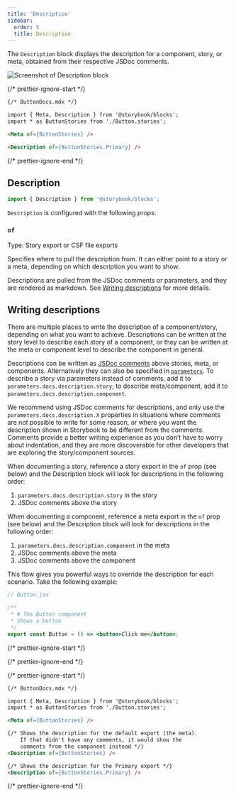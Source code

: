 ```yaml
---
title: 'Description'
sidebar:
  order: 5
  title: Description
---
```


<YouTubeCallout id="uAA1JvLcl-w" title="Avoid Documentation Nightmares with Storybook's Description Doc Block" params="start=84" />

The `Description` block displays the description for a component, story, or meta, obtained from their respective JSDoc comments.

![Screenshot of Description block](./doc-block-title-subtitle-description.png)

{/* prettier-ignore-start */}

```md
{/* ButtonDocs.mdx */}

import { Meta, Description } from '@storybook/blocks';
import * as ButtonStories from './Button.stories';

<Meta of={ButtonStories} />

<Description of={ButtonStories.Primary} />
```

{/* prettier-ignore-end */}

## Description

```js
import { Description } from '@storybook/blocks';
```

`Description` is configured with the following props:

### `of`

Type: Story export or CSF file exports

Specifies where to pull the description from. It can either point to a story or a meta, depending on which description you want to show.

Descriptions are pulled from the JSDoc comments or parameters, and they are rendered as markdown. See [Writing descriptions](#writing-descriptions) for more details.

## Writing descriptions

There are multiple places to write the description of a component/story, depending on what you want to achieve. Descriptions can be written at the story level to describe each story of a component, or they can be written at the meta or component level to describe the component in general.

Descriptions can be written as [JSDoc comments](https://jsdoc.app/about-getting-started.html) above stories, meta, or components. Alternatively they can also be specified in [`parameters`](../writing-stories/parameters.md). To describe a story via parameters instead of comments, add it to `parameters.docs.description.story`; to describe meta/component, add it to `parameters.docs.description.component`.

We recommend using JSDoc comments for descriptions, and only use the `parameters.docs.description.X` properties in situations where comments are not possible to write for some reason, or where you want the description shown in Storybook to be different from the comments. Comments provide a better writing experience as you don’t have to worry about indentation, and they are more discoverable for other developers that are exploring the story/component sources.

When documenting a story, reference a story export in the `of` prop (see below) and the Description block will look for descriptions in the following order:

1. `parameters.docs.description.story` in the story
2. JSDoc comments above the story

When documenting a component, reference a meta export in the `of` prop (see below) and the Description block will look for descriptions in the following order:

1. `parameters.docs.description.component` in the meta
2. JSDoc comments above the meta
3. JSDoc comments above the component

This flow gives you powerful ways to override the description for each scenario. Take the following example:

```jsx
// Button.jsx

/**
 * # The Button component
 * Shows a button
 */
export const Button = () => <button>Click me</button>;
```

{/* prettier-ignore-start */}

<CodeSnippets path="api-doc-block-description-example.md" />

{/* prettier-ignore-end */}

{/* prettier-ignore-start */}

```md
{/* ButtonDocs.mdx */}

import { Meta, Description } from '@storybook/blocks';
import * as ButtonStories from './Button.stories';

<Meta of={ButtonStories} />

{/* Shows the description for the default export (the meta).
    If that didn't have any comments, it would show the 
    comments from the component instead */}
<Description of={ButtonStories} />

{/* Shows the description for the Primary export */}
<Description of={ButtonStories.Primary} />
```

{/* prettier-ignore-end */}
